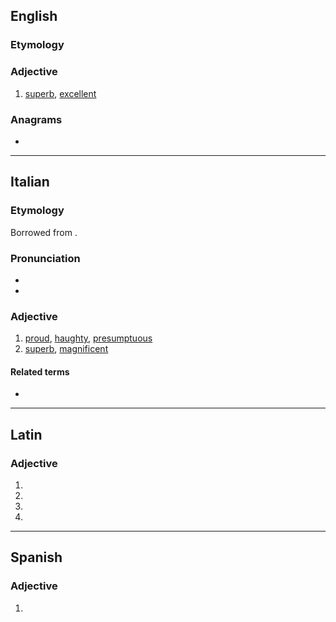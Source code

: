==English==

===Etymology===
{{suffix|en|superb|o}}

===Adjective===
{{en-adj}}

# {{lb|en|slang}} [[superb]], [[excellent]]

===Anagrams===
* {{anagrams|en|a=beoprsu|sober up}}

----

==Italian==

===Etymology===
Borrowed from {{bor|it|la|superbus}}.

===Pronunciation===
* {{it-IPA|supèrbo}}
* {{rhyme|it|ɛrbo}}

===Adjective===
{{it-adj|superb}}

# [[proud]], [[haughty]], [[presumptuous]]
# [[superb]], [[magnificent]]

====Related terms====
* {{l|it|superbia}}

----

==Latin==

===Adjective===
{{la-adj-form|superbō}}

# {{inflection of|la|superbus||dat|m|s}}
# {{inflection of|la|superbus||dat|n|s}}
# {{inflection of|la|superbus||abl|m|s}}
# {{inflection of|la|superbus||abl|n|s}}

----

==Spanish==

===Adjective===
{{es-adj}}

# {{obsolete spelling of|es|soberbio}}